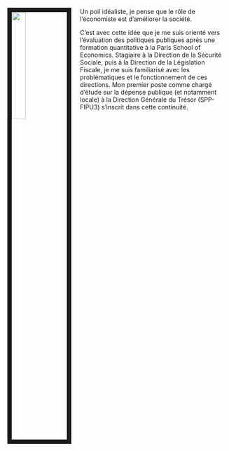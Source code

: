 <link rel="stylesheet" href="styles.css" type="text/css">

<img src="png/profil.jpg" style="width:25%; border:10px solid; margin-right: 20px" align="left">
Un poil idéaliste, je pense que le rôle de l'économiste est d'améliorer la société.

C'est avec cette idée que je me suis orienté vers l'évaluation des politiques publiques après une formation quantitative à la Paris School of Economics. Stagiaire à la Direction de la Sécurité Sociale, puis à la Direction de la Législation Fiscale, je me suis familiarisé avec les problématiques et le fonctionnement de ces directions. Mon premier poste comme chargé d’étude sur la dépense publique (et notamment locale) à la Direction Générale du Trésor (SPP-FIPU3) s'inscrit dans cette continuité. 